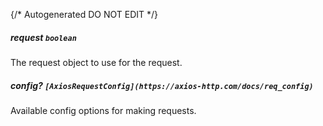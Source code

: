 {/* Autogenerated DO NOT EDIT  */}
##### **request** `boolean`
The request object to use for the request.

##### **config?** `[AxiosRequestConfig](https://axios-http.com/docs/req_config)`
Available config options for making requests.

